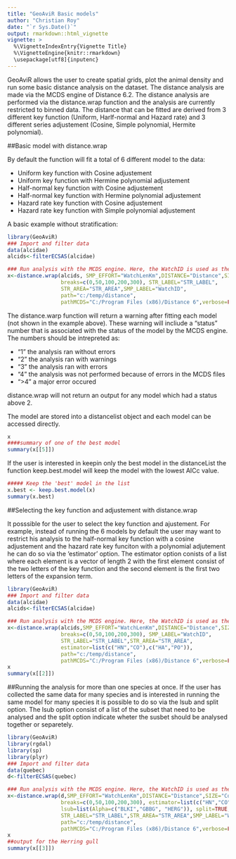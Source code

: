 ```yaml
---
title: "GeoAviR Basic models"
author: "Christian Roy"
date: "`r Sys.Date()`"
output: rmarkdown::html_vignette
vignette: >
  %\VignetteIndexEntry{Vignette Title}
  %\VignetteEngine{knitr::rmarkdown}
  \usepackage[utf8]{inputenc}
---
```


GeoAviR allows the user to create spatial grids, plot the animal density and run some basic distance analysis on the dataset. The distance analysis are made via the MCDS engine of Distance 6.2. The distance analysis are performed via the distance.wrap function and the analysis are currently restricted to binned data. The distance that can be fitted are derived from 3 different key function (Uniform, Harlf-normal and Hazard rate) and 3 different series adjustement (Cosine, Simple polynomial, Hermite polynomial). 


##Basic model with distance.wrap

By default the function will fit a total of 6 different model to the data:

- Uniform key function with Cosine adjustement
- Uniform key function with Hermine polynomial adjustement
- Half-normal key function with Cosine adjustement
- Half-normal key function with Hermine polynomial adjustement
- Hazard rate key function with Cosine adjustement
- Hazard rate key function with Simple polynomial adjustement

A basic example without stratification:
```r
library(GeoAviR)
### Import and filter data
data(alcidae)
alcids<-filterECSAS(alcidae)

### Run analysis with the MCDS engine. Here, the WatchID is used as the sample.
x<-distance.wrap(alcids, SMP_EFFORT="WatchLenKm",DISTANCE="Distance",SIZE="Count",
                 breaks=c(0,50,100,200,300), STR_LABEL="STR_LABEL", 
                 STR_AREA="STR_AREA",SMP_LABEL="WatchID", 
                 path="c:/temp/distance",
                 pathMCDS="C:/Program Files (x86)/Distance 6",verbose=FALSE)
```
The distance.warp function will return a warning after fitting each model (not shown in the example above). These warning will incliude a "status" number that is associated with the status of the model by the MCDS engine. The numbers should be intrepreted as:

- "1" the analysis ran without errors
- "2" the analysis ran with warnings
- "3" the analysis ran with errors
- "4" the analysis was not performed because of errors in the MCDS files
- ">4" a major error occured 

distance.wrap will not return an output for any model which had a status above 2. 

The model are stored into a distancelist object and each model can be accessed directly. 
```r
x
####summary of one of the best model
summary(x[[5]])
```

If the user is interested in keepin only the best model in the distanceList the function keep.best.model will keep the model with the lowest AICc value. 

```r
##### Keep the 'best' model in the list
x.best <- keep.best.model(x)
summary(x.best)
```

##Selecting the key function and adjustement with distance.wrap

It posssible for the user to select the key function and ajustement. For example, instead of running the 6 models by default the user may want to restrict his analysis to the half-normal key function with a cosine adjustement and the hazard rate key funciton with a polynomial adjutement he can do so via the 'estimator' option. The estimator option conists of a list where each element is a vector of length 2 with the first element consist of the two letters of the key function and the second element is the first two letters of the expansion term. 

```r
library(GeoAviR)
### Import and filter data
data(alcidae)
alcids<-filterECSAS(alcidae)

### Run analysis with the MCDS engine. Here, the WatchID is used as the sample.
x<-distance.wrap(alcids,SMP_EFFORT="WatchLenKm",DISTANCE="Distance",SIZE="Count",
                 breaks=c(0,50,100,200,300), SMP_LABEL="WatchID",
                 STR_LABEL="STR_LABEL",STR_AREA="STR_AREA",
                 estimator=list(c("HN","CO"),c("HA","PO")),
                 path="c:/temp/distance",
                 pathMCDS="C:/Program Files (x86)/Distance 6",verbose=FALSE)
x
summary(x[[2]])
```

##Running the analysis for more than one species at once.
If the user has collected the same data for many species and is interested in running the same model for many species it is possible to do so via the lsub and split option. The lsub option consist of a list of the subset that need to be analysed and the split option indicate wheter the susbet should be analysed together or separetely. 

```r
library(GeoAviR)
library(rgdal)
library(sp)
library(plyr)
### Import and filter data
data(quebec)
d<-filterECSAS(quebec)

### Run analysis with the MCDS engine. Here, the WatchID is used as the sample.
x<-distance.wrap(d,SMP_EFFORT="WatchLenKm",DISTANCE="Distance",SIZE="Count",
                 breaks=c(0,50,100,200,300), estimator=list(c("HN","CO")),
                 lsub=list(Alpha=c("BLKI","GBBG", "HERG")), split=TRUE,
                 STR_LABEL="STR_LABEL",STR_AREA="STR_AREA",SMP_LABEL="WatchID",
                 path="c:/temp/distance",
                 pathMCDS="C:/Program Files (x86)/Distance 6",verbose=FALSE)
x
##output for the Herring gull
summary(x[[3]])

```


